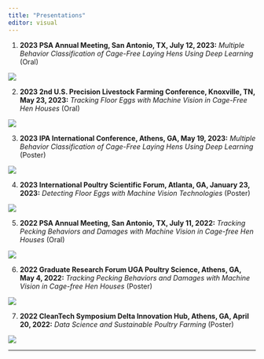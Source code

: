 ```yaml
---
title: "Presentations"
editor: visual
---
```


1.  **2023 PSA Annual Meeting, San Antonio, TX, July 12, 2023:** *Multiple Behavior Classification of Cage-Free Laying Hens Using Deep Learning* (Oral)

![](/images/17.jpg)

2.  **2023 2nd U.S. Precision Livestock Farming Conference, Knoxville, TN, May 23, 2023:** *Tracking Floor Eggs with Machine Vision in Cage-Free Hen Houses* (Oral)

![](/images/15.jpg)

3.  **2023 IPA International Conference, Athens, GA, May 19, 2023:** *Multiple Behavior Classification of Cage-Free Laying Hens Using Deep Learning* (Poster)

![](/images/14.jpg)

4.  **2023 International Poultry Scientific Forum, Atlanta, GA, January 23, 2023:** *Detecting Floor Eggs with Machine Vision Technologies* (Poster)

![](/images/16.jpg)

5.  **2022 PSA Annual Meeting, San Antonio, TX, July 11, 2022:** *Tracking Pecking Behaviors and Damages with Machine Vision in Cage-free Hen Houses* (Oral)

![](/images/13.jpg)

6.  **2022 Graduate Research Forum UGA Poultry Science, Athens, GA, May 4, 2022:** *Tracking Pecking Behaviors and Damages with Machine Vision in Cage-free Hen Houses* (Poster)

![](/images/12.jpg)

7.  **2022 CleanTech Symposium Delta Innovation Hub, Athens, GA, April 20, 2022:** *Data Science and Sustainable Poultry Farming* (Poster)

![](/images/11.jpg)

------------------------------------------------------------------------

## 
